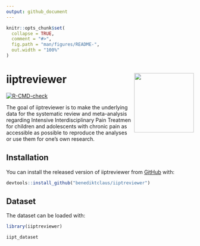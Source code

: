 ```yaml
---
output: github_document
---
```


<!-- README.md is generated from README.Rmd. Please edit that file -->

```r
knitr::opts_chunk$set(
  collapse = TRUE,
  comment = "#>",
  fig.path = "man/figures/README-",
  out.width = "100%"
)
```

# iiptreviewer <img src="man/figures/logo.png" width = "160" align="right"/>

<!-- badges: start -->
[![R-CMD-check](https://github.com/pedscience/iiptreviewer/workflows/R-CMD-check/badge.svg)](https://github.com/pedscience/iiptreviewer/actions)
<!-- badges: end -->

The goal of iiptreviewer is to make the underlying data for the systematic review and meta-analysis regarding Intensive Interdisciplinary Pain Treatmen for children and adolescents with chronic pain as accessible as possible to reproduce the analyses or use them for one's own research.

## Installation

You can install the released version of iiptreviewer from [GitHub](https://github.com/) with:

``` r
devtools::install_github("benediktclaus/iiptreviewer")
```

## Dataset

The dataset can be loaded with:

```r
library(iiptreviewer)

iipt_dataset
```
